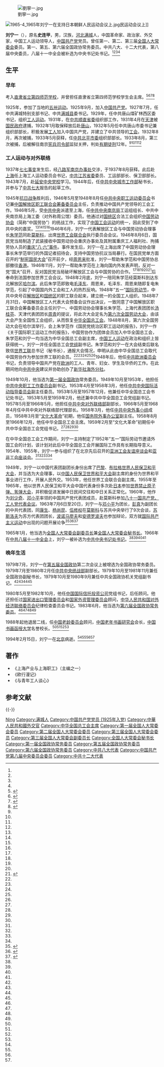 [[File:劉寧一.jpg|thumb]]

[[File:1965-4_1965年刘宁一在支持日本朝鲜人民运动会议上.jpg|thumb]]民运动会议上]]

'''刘宁一'''（{{bd|1907年|12月|1994年|2月15日|catIdx=L}}），原名'''史连甲'''，男，汉族，[[河北省|河北]][[满城县|满城]]人，中国革命家、政治家、外交家，中国工人运动领导人，[[中国共产党|中国共产党]]党员。曾任第一、第二、第三届[[全国人大常委会|全国人大常委会]]委员。第一、第五、第六届全国政协常务委员。中共八大、十二大代表，第八届中央委员，八届十一中全会被补选为中央书记处书记。<ref name=wang/><ref name=long/><ref name=liu/><ref name=chen/>

== 生平 ==
=== 早年 ===
考入[[直隶省立第四师范学校|直隶省立第四师范学校]]，并曾担任直隶省立第四师范学校学生会主席。<ref name="wang">{{cite web |url = http://cpc.people.com.cn/GB/64162/64172/85037/85038/6629496.html |title = 王兆国在纪念刘宁一同志诞辰100周年座谈会上的讲话 |date=2007-12-07 |access-date = 2010-11-05 |archive-date = 2020-04-30 |archive-url = https://web.archive.org/web/20200430164213/http://cpc.people.com.cn/GB/64162/64172/85037/85038/6629496.html |dead-url=no }}</ref><ref name="long">{{cite web |title = 刘宁一的贡献镌刻在中国革命历史的丰碑上——在纪念刘宁一同志诞辰100周年座谈会上的发言 |url = http://kxfzg.jngt.gov.cn/kxfzg/KXFZG_show.asp?newsid=1251 |date=2007-12-07 |author=龙新民 }}{{dead link|date=2017年11月 |bot=InternetArchiveBot |fix-attempted=yes }}</ref><ref name="liu">{{cite web |url = http://www.gov.cn/gjjg/2008-11/21/content_1155812.htm |title = 刘宁一 |website = [[中国政府网|中国政府网]] |date=2008-11-21 |access-date = 2010-11-05 |archive-date = 2015-06-13 |archive-url = https://web.archive.org/web/20150613020026/http://www.gov.cn/gjjg/2008-11/21/content_1155812.htm |dead-url=no }}</ref><ref name="chen">{{cite web |url = http://cpc.people.com.cn/GB/64162/64172/85037/85038/6629498.html |title=对中国工人运动贡献卓越  纪念刘宁一诞辰100周年 |author=陈宇 |access-date=2010-11-05 |archive-date=2020-04-30 |archive-url = https://web.archive.org/web/20200430164226/http://cpc.people.com.cn/GB/64162/64172/85037/85038/6629498.html |dead-url=no }}</ref>

1925年，参加了当地的[[五卅运动|五卅运动]]。1925年9月，加入[[中国共产党|中国共产党]]。1927年7月，任中共满城特别支部书记、中共[[满城县|满城县]]委书记。1929年，任中共唐山煤矿林西区委书记，组织[[工人运动|工人运动]]。1931年，在[[中共顺直省委|中共顺直省委]]组织部工作，1931年4月在[[天津市_(中华民国)|天津]]被[[国民政府|国民政府]]逮捕，1932年1月取保释放后赴[[唐山|唐山]]，1932年5月任中共唐山市委书记兼组织部部长，积极发展[[工人|工人]]加入中国共产党，并建立了中共领导的[[工会|工会]]。1932年8月，再次被捕，1933年5月获释，任[[中共北平市委|中共北平市委]]组织部部长。1933年8月，第三次被捕，后被解往南京[[宪兵司令部|宪兵司令部]]监狱关押，判处[[有期徒刑|有期徒刑]]12年。<ref name="wang" /><ref name="long" /><ref name="liu" /><ref name="chen" />

=== 工人运动与对外联络 ===
1937年[[七七事变|七七事变]]发生后，经[[八路军驻京办事处旧址|八路军南京办事处]]交涉，于1937年8月获释。此后赴[[上海|上海]]任上海工人运动委员会书记，[[中共江苏省委|中共江苏省委]]委员、工运部部长、保卫部部长。1943年7月，赴[[延安|延安]][[中央党校|中央党校]]学习。1944年后，任[[中共中央城市工作部|中共中央城市工作部]]秘书长，并参与了[[中共七大|中共七大]]报告的起草工作。

1945年[[抗日战争|抗日战争]]胜利后，1946年5月至1948年8月任[[中共中央职工运动委员会|中共中央职工运动委员会]]书记兼[[中国解放区职工联合会筹备委员会|中国解放区职工联合会筹备委员会]]主任，负责推动中国共产党领导的工会工作。1946年5月，受[[中共中央|中共中央]]派遣至上海，任[[中共中央南京局|中共中央南京局]]工运组组长、中共中央南京局上海工委（对外称周公馆）委员。他通过对[[国统区|国统区]]合法工会组织[[中国劳动协会|中国劳动协会]]（简称“中国劳协”）的统战工作，实现了[[中国工会运动|中国工会运动]]的统一，因此受到了中共中央的嘉奖。<ref name=wang/><ref name=long/><ref name=liu/><ref name=chen/>1946年6月，刘宁一代表解放区工会与中国劳动协会理事长[[朱学范|朱学范]]同赴[[莫斯科|莫斯科]]，出席[[世界工会联合会|世界工会联合会]]执行委员会会议。1946年8月6日，国民党当局制造了武装接收中国劳动协会重庆办事处及其附属重庆工人福利社、拘捕劳协人员的[[重庆八·六事件|重庆“八·六”事件]]。事件发生后，刘宁一在上海出席了中国劳动协会理事长朱学范举行的外国记者招待会，支持中国劳协抗议当局暴行。在国民党单方面召开的“[[制宪国民大会|制宪国民大会]]”召开前夕，经[[周恩来|周恩来]]批准，刘宁一帮助朱学范和中国劳协总部撤往[[香港|香港]]。1946年11月，刘宁一帮助朱学范在上海向国内外发表声明，反对一党“国大”召开、反对国民党当局破坏解放区工会与中国劳协的合作。<ref name=wang/><ref name=long/><ref name=liu/><ref name=chen/><ref name=zhu>{{Cite web|title=朱学范|url=http://www.minge.gov.cn/txt/2008-09/27/content_2496737_2.htm|accessdate=2008-09-27|work=民革中央}}{{Dead link|date=2018年7月 |bot=InternetArchiveBot |fix-attempted=no }}</ref>后奉命到法国参加世界工会会议。1948年2月底，刘宁一陪同朱学范经莫斯科到达东北解放区[[哈尔滨|哈尔滨]]。此后朱学范即致电[[毛泽东|毛泽东]]、周恩来，毛泽东、周恩来随即复电朱学范，引起了中国国内外工会和工人的热烈反响。1948年“五一”[[国际劳动节|国际劳动节]]，中共中央号召[[解放区|解放区]]和[[国统区|国统区]]的职工联合起来，建立统一的全国工人组织。1948年7月31日，中国解放区工人代表大会预备会议作出决议，一致同意了中国解放区职工联合会筹备委员会主任刘宁一、中国劳动协会理事长朱学范、上海代表团团长[[汤桂芬|汤桂芬]]、天津代表团团长[[周青|周青]]的提议，将此次大会定名为[[第六次全国劳动大会|第六次全国劳动大会]]，由该大会产生全国性工会组织，从而恢复[[中华全国总工会|中华全国总工会]]。1948年8月，第六次全国劳动大会在哈尔滨举行，会上朱学范作《国民党统治区职工运动的报告》，刘宁一作《关于国际职工运动工作的报告》，中国劳协作为团体会员加入中华全国总工会，朱学范和刘宁一均当选为中华全国总工会副主席，[[中国工人运动|中国工人运动]]在政治和组织上皆获得统一。刘宁一并任全国总工会[[党组|党组]]副书记。朱学范和刘宁一在大会结束后联名致信[[世界工联|世界工联]]总书记（秘书长）{{tsl|en|Louis Saillant|路易·赛扬}}，通报大会情况，申明从此由中华全国总工会取代中国劳协作为参加世界工联的会员。<ref name=wang/><ref name=long/><ref name=liu/><ref name=chen/><ref name=zhu/>1948年后，他任[[中国共产党欧洲委员会|中共欧洲委员会]]书记，负责领导中国共产党在[[欧洲|欧洲]]的工人、青年、妇女、学生及华侨的工作。在此期间他向[[中共中央|中共中央]]建议并协助创办了[[新华社海外分社|新华社海外分社]]。 

1949年10月，他当选为[[第一届全国政协|第一届全国政协]]常务委员。1949年10月至1953年，他担任[[中共中央职工工作委员会|中共中央职工工作委员会]]副书记。1953年4月至1958年3月，他任[[中共中央国际活动指导委员会|中共中央国际活动指导委员会]]副主任委员。1953年5月至1957年12月，他兼任中华全国总工会书记处书记，1953年5月至1959年2月，他还兼中共中华全国总工会党组副书记。1957年5月至1966年5月，他担任[[中共中央对外联络部|中共中央对外联络部]]副部长，1966年5月至1968年4月任中共中央对外联络部代理部长。1958年3月，他任[[中共中央外事小组|中共中央外事小组]]成员，1958年3月至“[[文化大革命|文化大革命]]”初期，他任[[国务院外事办公室|国务院外事办公室]]副主任。1958年8月至1966年12月，他任中华全国总工会主席。1959年2月至“文化大革命”初期任中共中华全国总工会党组书记。<ref name=wang/><ref name=long/><ref name=liu/><ref name=chen/>

在中华全国总工会工作期间，刘宁一主持制定了1952年“五一”国际劳动节邀请外国工会的计划，该计划对此后中华全国总工会开展国际工作具有长期指导意义。1954年、1955年，刘宁一参与组织了在北京先后召开的[[亚洲工会友谊座谈会|亚洲工会友谊座谈会]]和[[亚非工会座谈会|亚非工会座谈会]]。<ref name=wang/><ref name=long/><ref name=liu/><ref name=chen/>

1949年，刘宁一以中国代表团副团长身份出席了[[巴黎|巴黎]]、[[布拉格|布拉格]][[世界人民保卫和平大会|世界人民保卫和平大会]]，并当选为大会理事，以[[中国人民保卫世界和平大会|中国人民保卫世界和平大会]]副主席的身份为世界和平事业进行工作，开展人民外交。1953年，他任世界工会联合会副主席。1955年至1965年，他以世界人民保卫和平大会中国代表身份多次赴[[日本|日本]]参加[[世界禁止原子弹、氢弹大会|世界禁止原子弹、氢弹大会]]，并积极促进发展中日民间交往和中日关系正常化。1960年，他作为[[刘少奇|刘少奇]]、[[邓小平|邓小平]]率领的中国共产党代表团成员，赴莫斯科参加[[八十一国共产党、工人党代表会议|八十一国共产党、工人党代表会议]]。1963年7月6日至20日，刘宁一与[[邓小平|邓小平]]为团长，[[彭真|彭真]]为副团长的中共代表团，同[[康生|康生]]、[[杨尚昆|杨尚昆]]、[[伍修权|伍修权]]在[[莫斯科|莫斯科]]与苏共中央举行了9次会谈，[[苏斯洛夫|苏斯洛夫]]为苏方代表团团长，[[鮑里斯·尼古拉耶維奇·波諾馬廖夫|波诺马廖夫]]和[[安德罗波夫|安德罗波夫]]也参加辩论，双方就[[国际共产主义运动|国际共产主义运动]]中出现的问题开展论争<ref>{{cite web |title=1963年7月5日 中共代表团抵达莫斯科 |url=http://cpc.people.com.cn/GB/4162/64165/67447/67506/4558868.html |website=人民网 |accessdate=2019-01-05 |archive-date=2019-01-05 |archive-url=https://web.archive.org/web/20190105145439/http://cpc.people.com.cn/GB/4162/64165/67447/67506/4558868.html |dead-url=no }}</ref><ref>{{cite book |language=zh-hans |authors=陈继安、刘金田 |title=邓小平与20世纪政治人物 |year=1996 |location=北京 |publisher=北京出版社 |ISBN=978-7-200-03084-6 |ref=russ2 }}</ref>{{rp|329-332}}<ref>{{cite web |title=1963年7月6日 中苏两党关系恶化 |url=http://cpc.people.com.cn/GB/4162/64165/67447/67562/4562887.html |website=中国共产党新闻网 |accessdate=2018-12-07 |archive-date=2018-12-09 |archive-url=https://web.archive.org/web/20181209130547/http://cpc.people.com.cn/GB/4162/64165/67447/67562/4562887.html |dead-url=no }}</ref>

1965年1月，他当选为[[全国人大常委会副委员长|全国人大常委会副委员长]]兼[[全国人大常委会秘书长|全国人大常委会秘书长]]。1966年在[[中共八届十一中全会|中共八届十一中全会]]上，刘宁一被补选为[[中共中央书记处书记|中共中央书记处书记]]。<ref name=wang/><ref name=long/><ref name=liu/><ref name=chen/>

=== 晚年生活 ===
1979年7月，刘宁一在[[第五届全国政协|第五届全国政协]]第二次会议上被增选为全国政协常务委员。1979年7月至1980年2月任[[中共中央统战部|中共中央统战部]]副部长。1979年10月至1981年11月兼任全国政协副秘书长，1979年10月至1980年9月兼任中共全国政协机关党组副书记。<ref name=wang/><ref name=long/><ref name=liu/><ref name=chen/>

1980年5月至1982年10月，他任[[中国国际信托投资公司|中国国际信托投资公司]]党组书记，后任顾问。他还担任过[[国家进出口管理委员会|国家进出口管理委员会]]和[[国家外资管理委员会|国家外资管理委员会]]顾问，[[中华人民共和国对外经济联络委员会|中华人民共和国对外经济联络委员会]]纪律检查委员会书记。1983年6月，他当选为[[第六届全国政协常务委员|第六届全国政协常务委员]]。<ref name=wang/><ref name=long/><ref name=liu/><ref name=chen/>

1988年起他退居二线，任[[中国老龄委员会|中国老龄委员会]]顾问，[[中国老年书画研究会|中国老年书画研究会]]会长，[[中国书画函授大学|中国书画函授大学]]名誉校长。<ref name=wang/><ref name=long/><ref name=liu/><ref name=chen/>

1994年2月15日，刘宁一在[[北京|北京]]病逝。<ref name=wang/><ref name=long/><ref name=liu/><ref name=chen/>

== 著作 ==
*《上海产业与上海职工》（主编之一）
*《欧行漫记》
*《与青年工人谈心》

== 参考文献 ==
{{Reflist|2}}

{{-}}
{{start box}}
{{s-par|prc-npc}}
{{s-before|[[彭真|彭真]]}}
{{s-title|[[全国人民代表大会常务委员会秘书长|全国人民代表大会常务委员会秘书长]]|1965年1月－1975年1月}}
{{s-after|[[姬鹏飞|姬鹏飞]]}}
{{s-ppo}}
{{s-before|[[邓发|邓发]]}}
{{s-title|[[中共中央职工运动委员会|中共中央职工运动委员会]]书记|1946年5月－1948年8月}}
{{s-after|[[李立三|李立三]]}}
{{s-before|？}}
{{s-title|[[中国共产党欧洲委员会|中国共产党欧洲委员会]]书记|1948年－1948年}}
{{s-after|？}}
{{s-before|[[王稼祥|王稼祥]]}}
{{s-title|[[中共中央对外联络部|中共中央对外联络部]]部长<br /><small>（代理）</small>|1966年5月－1968年4月<br /><small>（1968年4月至1971年11月中联部实行军管，<br />军管小组组长[[任允中|任允中]]）</small>}}
{{s-vac|next=[[耿飚|耿飚]]}}
{{s-npo}}
{{s-before|[[赖若愚|赖若愚]]}}
{{s-title|[[中华全国总工会|中华全国总工会]]主席|1958年8月－1966年12月}}
{{s-vac|next=[[倪志福|倪志福]]}}
{{s-aca}}
{{s-new}}
{{s-title|[[中国老年书画研究会|中国老年书画研究会]]会长|1984年4月－1994年2月}}
{{s-after|[[耿飚|耿飚]]}}
{{end box}}

{{中共中央书记处}}
{{全国人大常委会副委员长}}
{{中共中央对外联络部部长}}
{{Navboxes
| title  = 刘宁一在[[中华全国总工会|中华全国总工会]]的职务
| list1  =
{{中华全国总工会第六届执行委员会}}
{{中华全国总工会第七届执行委员会}}
{{中华全国总工会第八届执行委员会}}
}}

{{Authority control}}
{{DEFAULTSORT:Liu刘}}
[[Category:刘姓|Ning]]
[[Category:满城人|Category:满城人]]
[[Category:中国共产党党员_(1925年入党)|Category:中国共产党党员 (1925年入党)]]
[[Category:中華人民共和國外交官|Category:中華人民共和國外交官]]
[[Category:中华全国总工会主席|Category:中华全国总工会主席]]
[[Category:第一届全国人大常委会委员|Category:第一届全国人大常委会委员]]
[[Category:第二届全国人大常委会委员|Category:第二届全国人大常委会委员]]
[[Category:第三届全国人大常委会委员|Category:第三届全国人大常委会委员]]
[[Category:第三届全国人大常委会副委员长|Category:第三届全国人大常委会副委员长]]
[[Category:全国人大常委会秘书长|Category:全国人大常委会秘书长]]
[[Category:第一届全国政协常务委员|Category:第一届全国政协常务委员]]
[[Category:第五届全国政协常务委员|Category:第五届全国政协常务委员]]
[[Category:第六届全国政协常务委员|Category:第六届全国政协常务委员]]
[[Category:中共八大代表|Category:中共八大代表]]
[[Category:中国共产党第八届中央委员会委员|Category:中国共产党第八届中央委员会委员]]
[[Category:中共十二大代表|Category:中共十二大代表]]